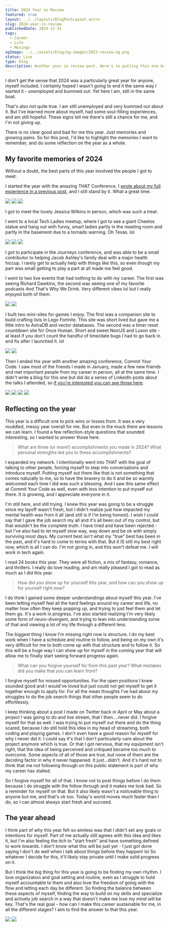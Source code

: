 ```yaml
---
title: 2024 Year in Review
featured: true
layout: ../../layouts/BlogPostLayout.astro
slug: 2024-year-in-review
publishedDate: 2024-12-31
tags:
  - Career
  - Life
  - Musings
ogImage: ../../assets/blog/og-images/2023-review-og.png
status: Live
type: blog
description: Another year in review post. Here's to putting this one behind us
---
```


I don't get the sense that 2024 was a particularly great year for anyone, myself included. I certainly hoped I wasn't going to end it the same way I started it - unemployed and bummed out. Yet here I am, still in the same boat. 

That's also not quite true. I am still unemployed and very bummed out about it. But I've learned more about myself, had some soul-filling experiences, and am still hopeful. These signs tell me there's still a chance for me, and I'm not giving up. 

There is no clear good and bad for me this year. Just memories and growing pains. So for this post, I'd like to highlight the memories I want to remember, and do some reflection on the year as a whole.

## My favorite memories of 2024

Without a doubt, the best parts of this year involved the people I got to meet. 

I started the year with the amazing THAT Conference. I [wrote about my full experience in a previous post](https://www.lindakat.com/blog/my-that-experience/), and I still stand by it. What a great time.

![](../../assets/blog/2024-review/linda-abbey.JPG)
![](../../assets/blog/2024-review/that-collage.jpg)
![](../../assets/blog/2024-review/linda-shaundai.png)

I got to meet the lovely Jessica Wilkins in person, which was such a treat.

I went to a local Tech Ladies meetup, where I got to see a giant Cheetos statue and hang out with funny, smart ladies partly in the meeting room and partly in the basement due to a tornado warning. Oh Texas. lol 

![](../../assets/blog/2024-review/jessica-linda.jpg)
![](../../assets/blog/2024-review/tech-ladies-dallas.jpg)
![](../../assets/blog/2024-review/linda-cheeto.jpg)

I got to participate in the Journeys conference, and was able to be a small contributor to helping Jacob Ashley's family deal with a major health hiccup. I rarely get to actually help with things like this, so even though my part was small getting to play a part at all made me feel good.

I went to two live events that had nothing to do with my career. The first was seeing Richard Dawkins, the second was seeing one of my favorite podcasts And That's Why We Drink. Very different vibes lol but I really enjoyed both of them.

![](../../assets/blog/2024-review/winspear.jpg)
![](../../assets/blog/2024-review/atwwd-live.jpg)

I built two mini-sites for games I enjoy. The first was a companion site to build crafting lists in Lego Fortnite. This site was short lived but gave me a little intro to AstraDB and vector databases. The second was a timer reset countdown site for Once Human. Short and sweet NextJS and Luxon site - at least if you don't count the handful of time/date bugs I had to go back in and fix after I launched it. lol 

![](../../assets/blog/2024-review/lego-fortnite-crafting.png)
![](../../assets/blog/2024-review/oh-timers.png)

Then I ended the year with another amazing conference, Commit Your Code. I saw most of the friends I made in January, made a few new friends and met important people from my career in person, all at the same time. I didn't write a blog for this one but did do a series of LinkedIn posts about the talks I attended, so [if you're interested you can see those here](https://www.linkedin.com/search/results/content/?fromMember=%5B%22ACoAAAnWzpUBgMRlgU1cuy0pWn0YvCu3d-DUADw%22%5D&keywords=%23commityourcode&origin=FACETED_SEARCH&sid=jBw&sortBy=%22date_posted%22).

![](../../assets/blog/2024-review/ladies-cyc-1.jpg)
![](../../assets/blog/2024-review/cyc-group.jpg)
![](../../assets/blog/2024-review/tracey-linda-rob.jpg)
![](../../assets/blog/2024-review/ladies-cyc-2.jpg)

## Reflecting on the year

This year is a difficult one to pick wins or losses from. It was a very muddled, messy year overall for me. But even in the muck there are lessons we can learn. I found a few reflection-style questions that sounded interesting, so I wanted to answer those here.

> What are three (or more!) accomplishments you made in 2024? What personal strengths led you to these accomplishments?

I expanded my network. I intentionally went into THAT with the goal of talking to other people, forcing myself to step into conversations and introduce myself. Putting myself out there like that is not something that comes naturally to me, so to have the bravery to do it and be so warmly welcomed each time I did was such a blessing. And I saw this same effect at Commit Your Code as well, even with less intention to put myself out there. It is growing, and I appreciate everyone in it.

I'm still here, and still trying. I knew this year was going to be a struggle since my layoff wasn't fresh, but I didn't realize just how impacted my mental health was from it all (and still is if I'm being honest). I wish I could say that I gave the job search my all and it's all been out of my control, but that wouldn't be the complete truth. I have tried and have been rejected - but I've also had to let myself slow way, way down and be ok with simply surviving most days. My current best isn't what my "true" best has been in the past, and it's hard to come to terms with that. But it IS still my best right now, which is all I can do. I'm not giving in, and this won't defeat me. I will work in tech again.

I read 24 books this year. They were all fiction, a mix of fantasy, romance, and thrillers. I really do love reading, and am really pleased I got to read as much as I did this year. 

> How did you show up for yourself this year, and how can you show up for yourself right now?

I do think I gained some deeper understandings about myself this year. I've been letting myself feel all the hard feelings around my career and life, no matter how often they keep popping up, and trying to just feel them and let them go. It's a work in progress. I've also started realizing I'm very likely some form of neuro-divergent, and trying to lean into understanding some of that and viewing a lot of my life through a different lens.

The biggest thing I know I'm missing right now is structure. I do my best work when I have a schedule and routine to follow, and being on my own it's very difficult for me to both come up with that structure and to follow it. So this will be a huge way I can show up for myself in the coming year that will allow me to finally start seeing forward progress again.

> What can you forgive yourself for from this past year? What mistakes did you make that you can learn from?

I forgive myself for missed opportunities. For the open positions I knew sounded good and I would've loved but just could not get myself to get it together enough to apply for. For all the mean thoughts I've had about my struggles to do the job search things that other people seem to do effortlessly. 

I keep thinking about a post I made on Twitter back in April or May about a project I was going to do and live stream, that I then....never did. I forgive myself for that as well. I was trying to put myself out there and do the thing scared, because I do still hold this idea in my head of streaming, both coding and playing games. I don't even have a good reason for myself for why I never did it. I could say it's that I don't particularly care about the project anymore which is true. Or that I got nervous, that my equipment isn't right, that the idea of being perceived and critiqued became too much to overcome. Some aspects of all of those are true, but none of them are the deciding factor in why it never happened. It just...didn't. And it's hard not to think that me not following through on this public statement is part of why my career has stalled. 

So I forgive myself for all of that. I know not to post things before I do them because I do struggle with the follow through and it makes me look bad. So a reminder for myself on that. But it also likely wasn't a noticeable thing to anyone but me, and that's ok too. Today's world moves much faster than I do, so I can almost always start fresh and succeed. 

## The year ahead

I think part of why this year felt so aimless was that I didn't set any goals or intentions for myself. Part of me actually still agrees with this idea and likes it, but I'm also feeling the itch to "start fresh" and have something defined to work towards. I don't know what this will be just yet - I just got done saying I don't do well when I talk about things before they happen! lol So whatever I decide for this, it'll likely stay private until I make solid progress on it.

But I think the big thing for this year is going to be finding my own rhythm. I love organization and goal setting and routine, even as I struggle to hold myself accountable to them and also love the freedom of going with the flow and letting each day be different. So finding the balance between these aspects of myself, finding the way to build on my skills and specialize and actively job search in a way that doesn't make me lose my mind will be key. That's the real goal - how can I make this career sustainable for me, in all the different stages? I aim to find the answer to that this year.

![](../../assets/blog/2024-review/linda-hair.jpg)
![](../../assets/blog/2024-review/pet-ornaments.jpg)
